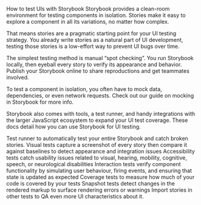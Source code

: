 How to test UIs with Storybook
Storybook provides a clean-room environment for testing components in isolation. Stories make it easy to explore a component in all its variations, no matter how complex.

That means stories are a pragmatic starting point for your UI testing strategy. You already write stories as a natural part of UI development, testing those stories is a low-effort way to prevent UI bugs over time.

The simplest testing method is manual “spot checking”. You run Storybook locally, then eyeball every story to verify its appearance and behavior. Publish your Storybook online to share reproductions and get teammates involved.

To test a component in isolation, you often have to mock data, dependencies, or even network requests. Check out our guide on mocking in Storybook for more info.

Storybook also comes with tools, a test runner, and handy integrations with the larger JavaScript ecosystem to expand your UI test coverage. These docs detail how you can use Storybook for UI testing.

Test runner to automatically test your entire Storybook and catch broken stories.
Visual tests capture a screenshot of every story then compare it against baselines to detect appearance and integration issues
Accessibility tests catch usability issues related to visual, hearing, mobility, cognitive, speech, or neurological disabilities
Interaction tests verify component functionality by simulating user behaviour, firing events, and ensuring that state is updated as expected
Coverage tests to measure how much of your code is covered by your tests
Snapshot tests detect changes in the rendered markup to surface rendering errors or warnings
Import stories in other tests to QA even more UI characteristics about it.
